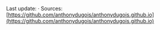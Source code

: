 
Last update: <Now /> · Sources: [https://github.com/anthonydugois/anthonydugois.github.io](https://github.com/anthonydugois/anthonydugois.github.io)

